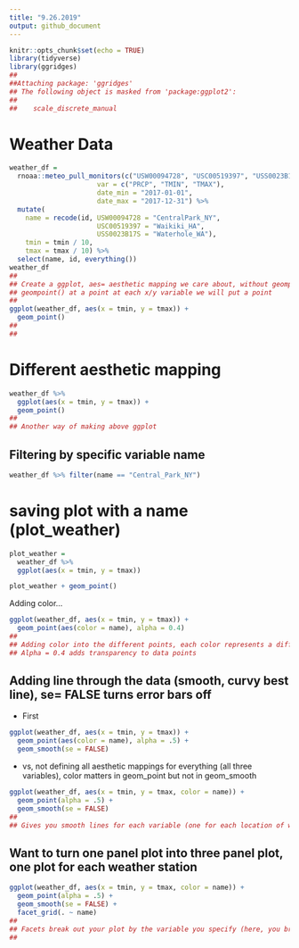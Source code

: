 ```yaml
---
title: "9.26.2019"
output: github_document
---
```


```r
knitr::opts_chunk$set(echo = TRUE)
library(tidyverse)
library(ggridges)
##
##Attaching package: 'ggridges'
## The following object is masked from 'package:ggplot2':
##
##    scale_discrete_manual
```

# Weather Data
```r
weather_df = 
  rnoaa::meteo_pull_monitors(c("USW00094728", "USC00519397", "USS0023B17S"),
                      var = c("PRCP", "TMIN", "TMAX"), 
                      date_min = "2017-01-01",
                      date_max = "2017-12-31") %>%
  mutate(
    name = recode(id, USW00094728 = "CentralPark_NY", 
                      USC00519397 = "Waikiki_HA",
                      USS0023B17S = "Waterhole_WA"),
    tmin = tmin / 10,
    tmax = tmax / 10) %>%
  select(name, id, everything())
weather_df
##
## Create a ggplot, aes= aesthetic mapping we care about, without geompoint() we don't have anything on our graph
## geompoint() at a point at each x/y variable we will put a point
##
ggplot(weather_df, aes(x = tmin, y = tmax)) + 
  geom_point()
##
## 
```
# Different aesthetic mapping
```r
weather_df %>%
  ggplot(aes(x = tmin, y = tmax)) +
  geom_point()
##
## Another way of making above ggplot

```

## Filtering by specific variable name
```r
weather_df %>% filter(name == "Central_Park_NY")
```

# saving plot with a name (plot_weather)
```r
plot_weather = 
  weather_df %>%
  ggplot(aes(x = tmin, y = tmax))

plot_weather + geom_point()
```

Adding color... 

```r
ggplot(weather_df, aes(x = tmin, y = tmax)) + 
  geom_point(aes(color = name), alpha = 0.4)
##
## Adding color into the different points, each color represents a different name (weather station location)
## Alpha = 0.4 adds transparency to data points
```

## Adding line through the data (smooth, curvy best line), se= FALSE turns error bars off
* First
```r
ggplot(weather_df, aes(x = tmin, y = tmax)) + 
  geom_point(aes(color = name), alpha = .5) +
  geom_smooth(se = FALSE)
```
* vs, not defining all aesthetic mappings for everything (all three variables), color matters in geom_point but not in geom_smooth
```r
ggplot(weather_df, aes(x = tmin, y = tmax, color = name)) + 
  geom_point(alpha = .5) +
  geom_smooth(se = FALSE)
##
## Gives you smooth lines for each variable (one for each location of weather temps)
```

## Want to turn one panel plot into three panel plot, one plot for each weather station
```r
ggplot(weather_df, aes(x = tmin, y = tmax, color = name)) + 
  geom_point(alpha = .5) +
  geom_smooth(se = FALSE) + 
  facet_grid(. ~ name)
##
## Facets break out your plot by the variable you specify (here, you break out by name)
##
```


